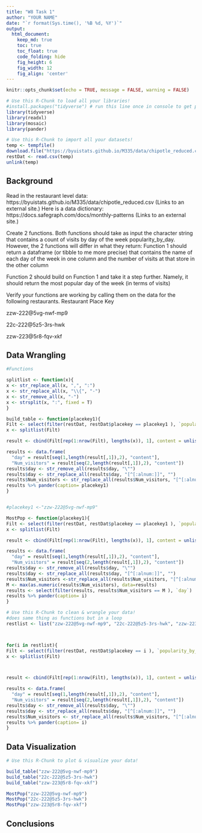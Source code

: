```yaml
---
title: "W8 Task 1"
author: "YOUR NAME"
date: "`r format(Sys.time(), '%B %d, %Y')`"
output:
  html_document:  
    keep_md: true
    toc: true
    toc_float: true
    code_folding: hide
    fig_height: 6
    fig_width: 12
    fig_align: 'center'
---
```


```r
knitr::opts_chunk$set(echo = TRUE, message = FALSE, warning = FALSE)
```

```r
# Use this R-Chunk to load all your libraries!
#install.packages("tidyverse") # run this line once in console to get package
library(tidyverse)
library(readxl)
library(mosaic)
library(pander)
```

```r
# Use this R-Chunk to import all your datasets!
temp <- tempfile()
download.file("https://byuistats.github.io/M335/data/chipotle_reduced.csv",temp)
restDat <- read.csv(temp)
unlink(temp)
```

## Background

Read in the restaurant level data: https://byuistats.github.io/M335/data/chipotle_reduced.csv (Links to an external site.)
Here is a data dictionary: https://docs.safegraph.com/docs/monthly-patterns (Links to an external site.)

Create 2 functions. Both functions should take as input the character string that contains a count of visits by day of the week popularity_by_day. However, the 2 functions will differ in what they return:
Function 1 should return a dataframe (or tibble to me more precise) that contains the name of each day of the week in one column and the number of visits at that store in the other column

Function 2 should build on Function 1 and take it a step further. Namely, it should return the most popular day of the week (in terms of visits)

Verify your functions are working by calling them on the data for the following restaurants.
Restaurant Place Key

zzw-222@5vg-nwf-mp9

22c-222@5z5-3rs-hwk

zzw-223@5r8-fqv-xkf

## Data Wrangling

```r
#Functions

splitlist <- function(x){
x <- str_replace_all(x, ",", ":")
x <- str_replace_all(x, "\\{", "-")
x <- str_remove_all(x, "-")
x <- strsplit(x, ":", fixed = T)
}

build_table <- function(placekey1){
Filt <- select(filter(restDat, restDat$placekey == placekey1 ), `popularity_by_day`)
x <- splitlist(Filt)

result <- cbind(Filt[rep(1:nrow(Filt), lengths(x)), 1], content = unlist(x))

results <- data.frame(
  "day" = result[seq(1,length(result[,1]),2), "content"], 
  "Num_visitors" = result[seq(2,length(result[,1]),2), "content"])
results$day <- str_remove_all(results$day, "\"")
results$day <- str_replace_all(results$day, "[^[:alnum:]]", "") 
results$Num_visitors <- str_replace_all(results$Num_visitors, "[^[:alnum:]]", "") 
results %>% pander(caption= placekey1)
}


#placekey1 <-"zzw-222@5vg-nwf-mp9"

MostPop <- function(placekey1){
Filt <- select(filter(restDat, restDat$placekey == placekey1 ), `popularity_by_day`)
x <- splitlist(Filt)

result <- cbind(Filt[rep(1:nrow(Filt), lengths(x)), 1], content = unlist(x))

results <- data.frame(
  "day" = result[seq(1,length(result[,1]),2), "content"], 
  "Num_visitors" = result[seq(2,length(result[,1]),2), "content"])
results$day <- str_remove_all(results$day, "\"")
results$day <- str_replace_all(results$day, "[^[:alnum:]]", "")
results$Num_visitors <-str_replace_all(results$Num_visitors, "[^[:alnum:]]", "") 
M <- max(as.numeric(results$Num_visitors), data=results)
results <- select(filter(results, results$Num_visitors == M ), `day`)
results %>% pander(caption= i)
}

```

```r
# Use this R-Chunk to clean & wrangle your data!
#does same thing as functions but in a loop
restlist <- list("zzw-222@5vg-nwf-mp9", "22c-222@5z5-3rs-hwk", "zzw-223@5r8-fqv-xkf")



for(i in restlist){
Filt <- select(filter(restDat, restDat$placekey == i ), `popularity_by_day`)
x <- splitlist(Filt)



result <- cbind(Filt[rep(1:nrow(Filt), lengths(x)), 1], content = unlist(x))

results <- data.frame(
  "day" = result[seq(1,length(result[,1]),2), "content"], 
  "Num_visitors" = result[seq(2,length(result[,1]),2), "content"])
results$day <- str_remove_all(results$day, "\"")
results$day <- str_replace_all(results$day, "[^[:alnum:]]", "") 
results$Num_visitors <- str_replace_all(results$Num_visitors, "[^[:alnum:]]", "") 
results %>% pander(caption= i)
}


```

## Data Visualization

```r
# Use this R-Chunk to plot & visualize your data!

build_table("zzw-222@5vg-nwf-mp9")
build_table("22c-222@5z5-3rs-hwk")
build_table("zzw-223@5r8-fqv-xkf")

MostPop("zzw-222@5vg-nwf-mp9")
MostPop("22c-222@5z5-3rs-hwk")
MostPop("zzw-223@5r8-fqv-xkf")

```

## Conclusions
